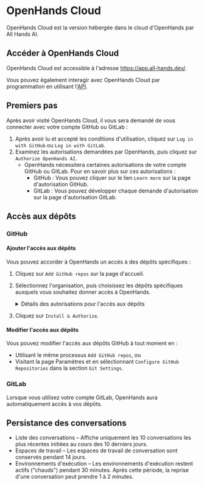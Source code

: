 # OpenHands Cloud

OpenHands Cloud est la version hébergée dans le cloud d'OpenHands par All Hands AI.

## Accéder à OpenHands Cloud

OpenHands Cloud est accessible à l'adresse https://app.all-hands.dev/.

Vous pouvez également interagir avec OpenHands Cloud par programmation en utilisant l'[API](./cloud-api).

## Premiers pas

Après avoir visité OpenHands Cloud, il vous sera demandé de vous connecter avec votre compte GitHub ou GitLab :

1. Après avoir lu et accepté les conditions d'utilisation, cliquez sur `Log in with GitHub` ou `Log in with GitLab`.
2. Examinez les autorisations demandées par OpenHands, puis cliquez sur `Authorize OpenHands AI`.
   - OpenHands nécessitera certaines autorisations de votre compte GitHub ou GitLab. Pour en savoir plus sur ces autorisations :
     - GitHub : Vous pouvez cliquer sur le lien `Learn more` sur la page d'autorisation GitHub.
     - GitLab : Vous pouvez développer chaque demande d'autorisation sur la page d'autorisation GitLab.

## Accès aux dépôts

### GitHub

#### Ajouter l'accès aux dépôts

Vous pouvez accorder à OpenHands un accès à des dépôts spécifiques :
1. Cliquez sur `Add GitHub repos` sur la page d'accueil.
2. Sélectionnez l'organisation, puis choisissez les dépôts spécifiques auxquels vous souhaitez donner accès à OpenHands.
   <details>
     <summary>Détails des autorisations pour l'accès aux dépôts</summary>

     Openhands demande des jetons à courte durée de vie (expiration de 8 heures) avec ces autorisations :
     - Actions : Lecture et écriture
     - Administration : Lecture seule
     - Statuts de commit : Lecture et écriture
     - Contenus : Lecture et écriture
     - Issues : Lecture et écriture
     - Métadonnées : Lecture seule
     - Pull requests : Lecture et écriture
     - Webhooks : Lecture et écriture
     - Workflows : Lecture et écriture

     L'accès au dépôt pour un utilisateur est accordé en fonction de :
     - L'autorisation accordée pour le dépôt.
     - Les autorisations GitHub de l'utilisateur (propriétaire/collaborateur).
   </details>

3. Cliquez sur `Install & Authorize`.

#### Modifier l'accès aux dépôts

Vous pouvez modifier l'accès aux dépôts GitHub à tout moment en :
* Utilisant le même processus `Add GitHub repos`, ou
* Visitant la page Paramètres et en sélectionnant `Configure GitHub Repositories` dans la section `Git Settings`.

### GitLab

Lorsque vous utilisez votre compte GitLab, OpenHands aura automatiquement accès à vos dépôts.

## Persistance des conversations

- Liste des conversations – Affiche uniquement les 10 conversations les plus récentes initiées au cours des 10 derniers jours.
- Espaces de travail – Les espaces de travail de conversation sont conservés pendant 14 jours.
- Environnements d'exécution – Les environnements d'exécution restent actifs ("chauds") pendant 30 minutes. Après cette période, la reprise d'une conversation peut prendre 1 à 2 minutes.